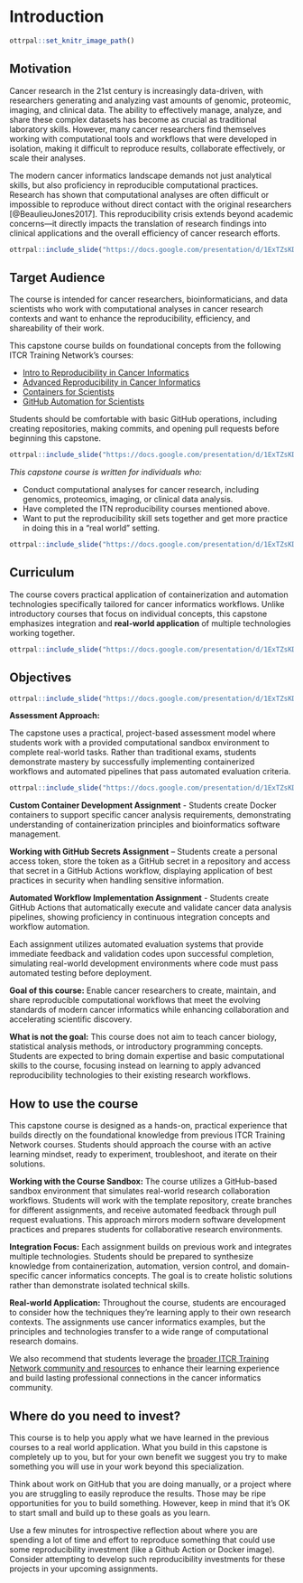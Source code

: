 # Introduction

```r
ottrpal::set_knitr_image_path()
```

## Motivation

Cancer research in the 21st century is increasingly data-driven, with researchers generating and analyzing vast amounts of genomic, proteomic, imaging, and clinical data. The ability to effectively manage, analyze, and share these complex datasets has become as crucial as traditional laboratory skills. However, many cancer researchers find themselves working with computational tools and workflows that were developed in isolation, making it difficult to reproduce results, collaborate effectively, or scale their analyses.

The modern cancer informatics landscape demands not just analytical skills, but also proficiency in reproducible computational practices. Research has shown that computational analyses are often difficult or impossible to reproduce without direct contact with the original researchers [@BeaulieuJones2017]. This reproducibility crisis extends beyond academic concerns—it directly impacts the translation of research findings into clinical applications and the overall efficiency of cancer research efforts.

```r
ottrpal::include_slide("https://docs.google.com/presentation/d/1ExTZsKDHKM0fIi0_tB80qd8cHvqjEDyNJp-OsnvZ19o/edit?slide=id.g30a4bb0444d_0_948#slide=id.g30a4bb0444d_0_948")
```

## Target Audience

The course is intended for cancer researchers, bioinformaticians, and data scientists who work with computational analyses in cancer research contexts and want to enhance the reproducibility, efficiency, and shareability of their work.

This capstone course builds on foundational concepts from the following ITCR Training Network's courses:

- [Intro to Reproducibility in Cancer Informatics](https://jhudatascience.org/Reproducibility_in_Cancer_Informatics/)
- [Advanced Reproducibility in Cancer Informatics](https://hutchdatascience.org/ITN_course_search/Adv_Reproducibility_in_Cancer_Informatics_coursePage.html)
- [Containers for Scientists](https://hutchdatascience.org/ITN_course_search/Containers_for_Scientists_coursePage.html)
- [GitHub Automation for Scientists](https://hutchdatascience.org/ITN_course_search/GitHub_Automation_for_Scientists_coursePage.html) 

Students should be comfortable with basic GitHub operations, including creating repositories, making commits, and opening pull requests before beginning this capstone.


```r
ottrpal::include_slide("https://docs.google.com/presentation/d/1ExTZsKDHKM0fIi0_tB80qd8cHvqjEDyNJp-OsnvZ19o/edit?slide=id.g366a6ed3497_0_211#slide=id.g366a6ed3497_0_211")
```

_This capstone course is written for individuals who:_

- Conduct computational analyses for cancer research, including genomics, proteomics, imaging, or clinical data analysis.
- Have completed the ITN reproducibility courses mentioned above.
- Want to put the reproducibility skill sets together and get more practice in doing this in a “real world” setting.


```r
ottrpal::include_slide("https://docs.google.com/presentation/d/1ExTZsKDHKM0fIi0_tB80qd8cHvqjEDyNJp-OsnvZ19o/edit?slide=id.g30a4c584926_0_5#slide=id.g30a4c584926_0_5")
```



## Curriculum

The course covers practical application of containerization and automation technologies specifically tailored for cancer informatics workflows. Unlike introductory courses that focus on individual concepts, this capstone emphasizes integration and **real-world application** of multiple technologies working together.


```r
ottrpal::include_slide("https://docs.google.com/presentation/d/1ExTZsKDHKM0fIi0_tB80qd8cHvqjEDyNJp-OsnvZ19o/edit?slide=id.g366a6ed3497_0_0#slide=id.g366a6ed3497_0_0")
```

## Objectives

```r
ottrpal::include_slide("https://docs.google.com/presentation/d/1ExTZsKDHKM0fIi0_tB80qd8cHvqjEDyNJp-OsnvZ19o/edit?slide=id.g30a4c584926_0_0#slide=id.g30a4c584926_0_0")
```

**Assessment Approach:**

The capstone uses a practical, project-based assessment model where students work with a provided computational sandbox environment to complete real-world tasks. Rather than traditional exams, students demonstrate mastery by successfully implementing containerized workflows and automated pipelines that pass automated evaluation criteria.

```r
ottrpal::include_slide("https://docs.google.com/presentation/d/1ExTZsKDHKM0fIi0_tB80qd8cHvqjEDyNJp-OsnvZ19o/edit?slide=id.g368818bb4f3_0_162#slide=id.g368818bb4f3_0_162")
```

**Custom Container Development Assignment** - Students create Docker containers to support specific cancer analysis requirements, demonstrating understanding of containerization principles and bioinformatics software management.

**Working with GitHub Secrets Assignment** -- Students create a personal access token, store the token as a GitHub secret in a repository and access that secret in a GitHub Actions workflow, displaying application of best practices in security when handling sensitive information.

**Automated Workflow Implementation Assignment** - Students create GitHub Actions that automatically execute and validate cancer data analysis pipelines, showing proficiency in continuous integration concepts and workflow automation.

Each assignment utilizes automated evaluation systems that provide immediate feedback and validation codes upon successful completion, simulating real-world development environments where code must pass automated testing before deployment.

**Goal of this course:**
Enable cancer researchers to create, maintain, and share reproducible computational workflows that meet the evolving standards of modern cancer informatics while enhancing collaboration and accelerating scientific discovery.

**What is not the goal:**
This course does not aim to teach cancer biology, statistical analysis methods, or introductory programming concepts. Students are expected to bring domain expertise and basic computational skills to the course, focusing instead on learning to apply advanced reproducibility technologies to their existing research workflows.

## How to use the course

This capstone course is designed as a hands-on, practical experience that builds directly on the foundational knowledge from previous ITCR Training Network courses. Students should approach the course with an active learning mindset, ready to experiment, troubleshoot, and iterate on their solutions.

**Working with the Course Sandbox:**
The course utilizes a GitHub-based sandbox environment that simulates real-world research collaboration workflows. Students will work with the template repository, create branches for different assignments, and receive automated feedback through pull request evaluations. This approach mirrors modern software development practices and prepares students for collaborative research environments.

**Integration Focus:**
Each assignment builds on previous work and integrates multiple technologies. Students should be prepared to synthesize knowledge from containerization, automation, version control, and domain-specific cancer informatics concepts. The goal is to create holistic solutions rather than demonstrate isolated technical skills.

**Real-world Application:**
Throughout the course, students are encouraged to consider how the techniques they're learning apply to their own research contexts. The assignments use cancer informatics examples, but the principles and technologies transfer to a wide range of computational research domains.

We also recommend that students leverage the [broader ITCR Training Network community and resources](https://www.itcrtraining.org/) to enhance their learning experience and build lasting professional connections in the cancer informatics community.

## Where do you need to invest?

This course is to help you apply what we have learned in the previous courses to a real world application. What you build in this capstone is completely up to you, but for your own benefit we suggest you try to make something you will use in your work beyond this specialization.

Think about work on GitHub that you are doing manually, or a project where you are struggling to easily reproduce the results. Those may be ripe opportunities for you to build something. However, keep in mind that it's OK to start small and build up to these goals as you learn.

Use a few minutes for introspective reflection about where you are spending a lot of time and effort to reproduce something that could use some reproducibility investment (like a Github Action or Docker image). Consider attempting to develop such reproducibility investments for these projects in your upcoming assignments.
